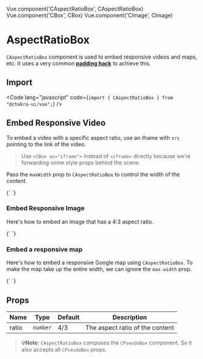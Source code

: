 Vue.component('CAspectRatioBox', CAspectRatioBox)
Vue.component('CBox', CBox)
Vue.component('CImage', CImage)

# AspectRatioBox
`CAspectRatioBox` component is used to embed responsive videos and maps, etc. It
uses a very common <strong><a target="_blank" href="https://css-tricks.com/aspect-ratio-boxes/">padding hack</a></strong> to achieve this.

## Import

<Code lang="javascript" code={`import { CAspectRatioBox } from "@chakra-ui/vue";`} />

## Embed Responsive Video
To embed a video with a specific aspect ratio, use an iframe with `src` pointing
to the link of the video.

> Use `<CBox as="iframe">` instead of `<iframe>` directly because we're
> forwarding some style props behind the scene.

Pass the `maxWidth` prop to `CAspectRatioBox` to control the width of the
content.

<LiveEditor>
{`
<template>
  <c-aspect-ratio-box max-w="560px" :ratio="1">
    <c-box
      as="iframe"
      title="naruto"
      src="https://www.youtube.com/embed/QhBnZ6NPOY0"
      allow-full-screen
    />
  </c-aspect-ratio-box>
</template>
`}
</LiveEditor>

### Embed Responsive Image

Here's how to embed an image that has a 4:3 aspect ratio.


<LiveEditor>
{`
<template>
  <c-aspect-ratio-box max-w="400px" :ratio="4 / 3">
    <c-image src="https://bit.ly/naruto-sage" alt="sage mode naruto" object-fit="cover" />
  </c-aspect-ratio-box>
</template>
`}
</LiveEditor>

### Embed a responsive map

Here's how to embed a responsive Google map using `CAspectRatioBox`. To make the
map take up the entire width, we can ignore the `max-width` prop.

<LiveEditor>
{`
<template>
  <c-aspect-ratio-box :ratio="16 / 9">
    <c-box
      as="iframe"
      src="https://www.google.com/maps/embed?pb=!1m18!1m12!1m3!1d127672.280806814!2d32.52908495891268!3d0.31302911611656636!2m3!1f0!2f0!3f0!3m2!1i1024!2i768!4f13.1!3m3!1m2!1s0x177dbc0f9d74b39b%3A0x4538903dd96b6fec!2sKampala%2C%20Uganda!5e0!3m2!1sen!2sng!4v1586053287932!5m2!1sen!2sng"
      frameborder="0"
      allowfullscreen=""
      aria-hidden="false"
      tabindex="0"
      alt="Kampala, Uganda"
    />
  </c-aspect-ratio-box>
</template>
`}
</LiveEditor>

## Props

| Name  | Type     | Default | Description                     |
| ----- | -------- | ------- | ------------------------------- |
| ratio | `number` | 4/3     | The aspect ratio of the content |

> **💡Note**: `CAspectRatioBox` composes the `CPseudoBox` component. So it also accepts
> all `CPseudoBox` props.


